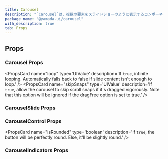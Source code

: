 ```yaml
---
title: Carousel
description: "`Carousel`は、複数の要素をスライドショーのように表示するコンポーネントです。"
package_name: "@yamada-ui/carousel"
with_description: true
tab: Props
---
```


## Props

### Carousel Props

<PropsCard name="align"
type='UIValue<number | "center" | "start" | "end">'
description='The alignment of the carousel.' />
<PropsCard name="autoplay"
type='UIValue<boolean>'
description='If `true`, the carousel will be autoplay.' />
<PropsCard name="colorScheme"
type='"whiteAlpha" | "blackAlpha" | "gray" | "zinc" | "neutral" | "stone" | "red" | "rose" | "pink" | "orange" | "amber" | "yellow" | "lime" | "green" | "emerald" | "teal" | "cyan" | "sky" | "blue" | "indigo" | "violet" | "purple" | "fuchsia"'
description='The visual color appearance of the component.' />
<PropsCard name="containScroll"
type='UIValue<"" | "trimSnaps" | "keepSnaps">'
description='Clear leading and trailing empty space that causes excessive scrolling.
Use trimSnaps to only use snap points that trigger scrolling or keepSnaps to keep them.' />
<PropsCard name="controlNextProps"
type='IconButtonProps'
description='Props for next of the carousel control element.' />
<PropsCard name="controlPrevProps"
type='IconButtonProps'
description='Props for previous of the carousel control element.' />
<PropsCard name="controlProps"
type='IconButtonProps'
description='Props for carousel control element.' />
<PropsCard name="defaultIndex"
type='number'
description='The initial index of the carousel slide.' />
<PropsCard name="delay"
type='UIValue<number>'
description='The number for the autoplay interval of the carousel.' />
<PropsCard name="dragFree"
type='UIValue<boolean>'
description='If `true`, momentum scrolling will be enabled.' />
<PropsCard name="draggable"
type='UIValue<boolean>'
description='If `true`, carousel can be scrolled with mouse and touch interactions.' />
<PropsCard name="includeGapInSize"
type='UIValue<boolean>'
description='If `true`, gap will be treated as part of the carousel slide size.' />
<PropsCard name="index"
type='number'
description='The index of the carousel slide.' />
<PropsCard name="indicatorsProps"
type='CarouselIndicatorsProps'
description='Props for carousel indicators element.' />
<PropsCard name="innerProps"
type='HTMLUIProps<"div">'
description='Props for carousel inner element.' />
<PropsCard name="inViewThreshold"
type='UIValue<number>'
description='Choose a fraction representing the percentage portion of a slide that needs to be visible in order to be considered in view.' />
<PropsCard name="loop"
type='UIValue<boolean>'
description='If `true`, infinite looping.
Automatically falls back to false if slide content isn't enough to loop.' />
<PropsCard name="onChange"
type='(index: number) => void'
description='The callback invoked when carousel slide selected.' />
<PropsCard name="onScrollProgress"
type='(progress: number) => void'
description='A callback that return the current scroll amount when the carousel is scrolled.' />
<PropsCard name="orientation"
type='UIValue<"vertical" | "horizontal">'
description='The orientation of the carousel.' />
<PropsCard name="size"
type='"sm" | "md" | "lg" | "xl"'
description='The size of the Carousel.' />
<PropsCard name="skipSnaps"
type='UIValue<boolean>'
description='If `true`, allow the carousel to skip scroll snaps if it's dragged vigorously.
Note that this option will be ignored if the dragFree option is set to true.' />
<PropsCard name="slideSize"
type='UIValue<number | "px" | (string & {}) | "sm" | "md" | "lg" | "xl" | "2xl" | "-moz-initial" | "inherit" | "initial" | "revert" | "revert-layer" | "unset" | "-moz-fit-content" | "-moz-max-content" | ... 60 more ... | "9xl">'
description='The CSS `width` property.' />
<PropsCard name="slidesToScroll"
type='UIValue<number>'
description='The number of slides that should be scrolled with next or previous buttons.' />
<PropsCard name="speed"
type='UIValue<number>'
description='Adjusts scroll speed when triggered by any of the methods.
Higher numbers enables faster scrolling.' />
<PropsCard name="stopMouseEnterAutoplay"
type='UIValue<boolean>'
description='If `true`, autoplay will pause when the mouse entries over.' />
<PropsCard name="variant"
type='string'
description='The variant of the Carousel.' />
<PropsCard name="withControls"
type='UIValue<boolean>'
description='If `true`, display the carousel control buttons.' />
<PropsCard name="withIndicators"
type='UIValue<boolean>'
description='If `true`, display the carousel indicator buttons.' />

### CarouselSlide Props

<PropsCard name="index" type="number" />
<PropsCard
  name="size"
  type='number | "px" | (string & {}) | "sm" | "md" | "lg" | "xl" | "2xl" | "-moz-initial" | "inherit" | "initial" | "revert" | "revert-layer" | "unset" | "-moz-fit-content" | "-moz-max-content" | ... 65 more ... | ((theme: StyledTheme) => UIValue<...>)'
  description="The CSS `width` property."
/>

### CarouselControl Props

<PropsCard name="icon"
type='ReactElement<any, string | JSXElementConstructor<any>>'
description='The icon to be used in the button.' />
<PropsCard name="isActive"
type='boolean'
description='If `true`, the button is represented as active.' />
<PropsCard name="isDisabled"
type='boolean'
description='If `true`, the button is disabled.' />
<PropsCard name="isLoading"
type='boolean'
description='If `true`, the loading state of the button is represented.' />
<PropsCard name="isRounded"
type='boolean'
description='If `true`, the button will be perfectly round. Else, it'll be slightly round.' />

### CarouselIndicators Props

<PropsCard
  name="component"
  type="FC<{ index: number; isSelected: boolean }>"
  description="The custom curousel indicator to use."
/>
